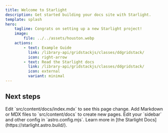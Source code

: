```yaml
---
title: Welcome to Starlight
description: Get started building your docs site with Starlight.
template: splash
hero:
    tagline: Congrats on setting up a new Starlight project!
    image:
        file: ../../assets/houston.webp
    actions:
        - text: Example Guide
          link: /library-api/gridstackjs/classes/ddgridstack/
          icon: right-arrow
        - text: Read the Starlight docs
          link: /library-api/gridstackjs/classes/ddgridstack/
          icon: external
          variant: minimal
---
```



## Next steps

<CardGrid stagger>
    <Card
        title="Update content"
        icon="pencil"
    >
        Edit `src/content/docs/index.mdx` to see this page change.
    </Card>
    <Card
        title="Add new content"
        icon="add-document"
    >
        Add Markdown or MDX files to `src/content/docs` to create new pages.
    </Card>
    <Card
        title="Configure your site"
        icon="setting"
    >
        Edit your `sidebar` and other config in `astro.config.mjs`.
    </Card>
    <Card
        title="Read the docs"
        icon="open-book"
    >
        Learn more in [the Starlight Docs](https://starlight.astro.build/).
    </Card>
</CardGrid>
